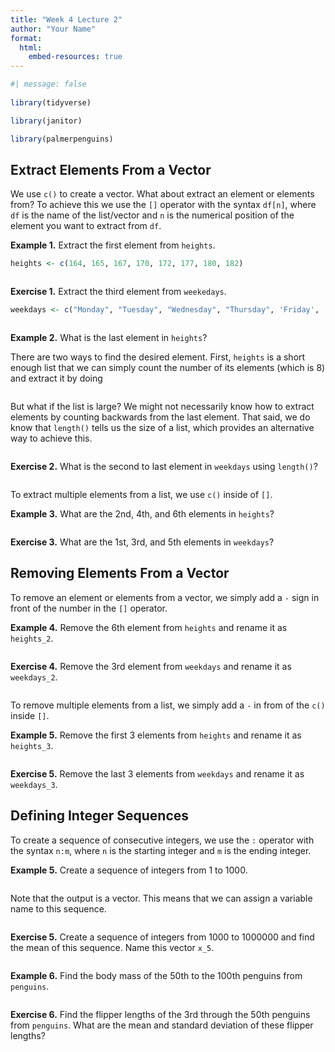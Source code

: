 ```yaml
---
title: "Week 4 Lecture 2"
author: "Your Name"
format: 
  html:
    embed-resources: true
---
```


```r
#| message: false
 
library(tidyverse)

library(janitor)

library(palmerpenguins)
```

## Extract Elements From a Vector

We use `c()` to create a vector. What about extract an element or elements from? To achieve this we use the `[]` operator with the syntax `df[n]`, where `df` is the name of the list/vector and `n` is the numerical position of the element you want to extract from `df`.

**Example 1.** Extract the first element from `heights`.
```r
heights <- c(164, 165, 167, 170, 172, 177, 180, 182)
```

```r
```

**Exercise 1.** Extract the third element from `weekedays`.

```r
weekdays <- c("Monday", "Tuesday", "Wednesday", "Thursday", 'Friday', 'Saturday', 'Sunday')
```

```r
```

**Example 2.** What is the last element in `heights`?

There are two ways to find the desired element. First, `heights` is a short enough list that we can simply count the number of its elements (which is 8) and extract it by doing

```r
```

But what if the list is large? We might not necessarily know how to extract elements by counting backwards from the last element. That said, we do know that `length()` tells us the size of a list, which provides an alternative way to achieve this.

```r
```

**Exercise 2.** What is the second to last element in `weekdays` using `length()`?

```r
```

To extract multiple elements from a list, we use `c()` inside of `[]`.

**Example 3.** What are the 2nd, 4th, and 6th elements in `heights`?

```r
```

**Exercise 3.** What are the 1st, 3rd, and 5th elements in `weekdays`?

## Removing Elements From a Vector

To remove an element or elements from a vector, we simply add a `-` sign in front of the number in the `[]` operator.

**Example 4.** Remove the 6th element from `heights` and rename it as `heights_2`.

```r
```

**Exercise 4.** Remove the 3rd element from `weekdays` and rename it as `weekdays_2`.

```r
```

To remove multiple elements from a list, we simply add a `-` in from of the `c()` inside `[]`.

**Example 5.** Remove the first 3 elements from `heights` and rename it as `heights_3`.

```r
```

**Exercise 5.** Remove the last 3 elements from `weekdays` and rename it as `weekdays_3`.

## Defining Integer Sequences

To create a sequence of consecutive integers, we use the `:` operator with the syntax `n:m`, where `n` is the starting integer and `m` is the ending integer.

**Example 5.** Create a sequence of integers from 1 to 1000.

```r
```

Note that the output is a vector. This means that we can assign a variable name to this sequence.

```r
```

**Exercise 5.** Create a sequence of integers from 1000 to 1000000 and find the mean of this sequence. Name this vector `x_5`.

```r
```

**Example 6.** Find the body mass of the 50th to the 100th penguins from `penguins`.

```r
```

**Exercise 6.** Find the flipper lengths of the 3rd through the 50th penguins from `penguins`. What are the mean and standard deviation of these flipper lengths?

```r
```